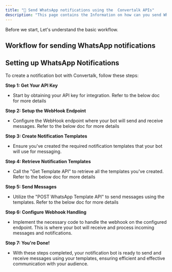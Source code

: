 ```yaml
---
title: "📨 Send WhatsApp notifications using the  Convertalk APIs"
description: "This page contains the Information on how can you send WhatsApp Notifications from your platform using the  Convertalk APIs"
---
```


Before we start, Let's understand the basic workflow.

## **Workflow for sending WhatsApp notifications**

## **Setting up WhatsApp Notifications**

To create a notification bot with  Convertalk, follow these steps:

**Step 1: Get Your API Key**

- Start by obtaining your API key for integration. Refer to the below doc for more details

**Step 2: Setup the WebHook Endpoint**

- Configure the WebHook endpoint where your bot will send and receive messages. Refer to the below doc for more details

**Step 3: Create Notification Templates**

- Ensure you've created the required notification templates that your bot will use for messaging.

**Step 4: Retrieve Notification Templates**

- Call the "Get Template API" to retrieve all the templates you've created. Refer to the below doc for more details

**Step 5: Send Messages**

- Utilize the "POST WhatsApp Template API" to send messages using the templates. Refer to the below doc for more details

**Step 6: Configure Webhook Handling**

- Implement the necessary code to handle the webhook on the configured endpoint. This is where your bot will receive and process incoming messages and notifications.

**Step 7: You're Done\!**

- With these steps completed, your notification bot is ready to send and receive messages using your templates, ensuring efficient and effective communication with your audience.